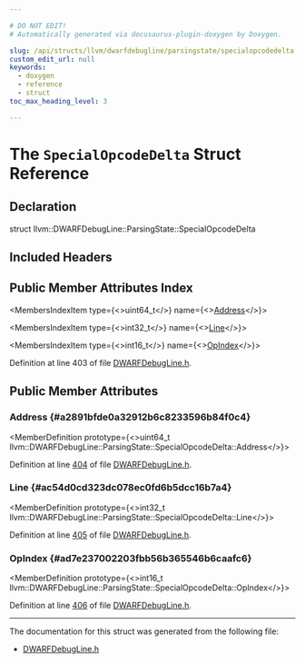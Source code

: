 ```yaml
---

# DO NOT EDIT!
# Automatically generated via docusaurus-plugin-doxygen by Doxygen.

slug: /api/structs/llvm/dwarfdebugline/parsingstate/specialopcodedelta
custom_edit_url: null
keywords:
  - doxygen
  - reference
  - struct
toc_max_heading_level: 3

---
```





# The `SpecialOpcodeDelta` Struct Reference

<DoxygenPage pluginConfig={pluginConfig}>



## Declaration

<CodeBlock>struct llvm::DWARFDebugLine::ParsingState::SpecialOpcodeDelta</CodeBlock>

## Included Headers

<IncludesList>
<IncludesListItem
  filePath="llvm/DebugInfo/DWARF/DWARFDebugLine.h"
  permalink="/docs/api/files/include/include/llvm/include/llvm/debuginfo/include/llvm/debuginfo/dwarf/dwarfdebugline-h"
  isLocal="true" />
</IncludesList>

## Public Member Attributes Index

<MembersIndex>

<MembersIndexItem
  type={<>uint64&#95;t</>}
  name={<><a href="#a2891bfde0a32912b6c8233596b84f0c4">Address</a></>}>
</MembersIndexItem>

<MembersIndexItem
  type={<>int32&#95;t</>}
  name={<><a href="#ac54d0cd323dc078ec0fd6b5dcc16b7a4">Line</a></>}>
</MembersIndexItem>

<MembersIndexItem
  type={<>int16&#95;t</>}
  name={<><a href="#ad7e237002203fbb56b365546b6caafc6">OpIndex</a></>}>
</MembersIndexItem>

</MembersIndex>


Definition at line 403 of file <a href="/docs/api/files/include/include/llvm/include/llvm/debuginfo/include/llvm/debuginfo/dwarf/dwarfdebugline-h">DWARFDebugLine.h</a>.

<SectionDefinition>

## Public Member Attributes

### Address {#a2891bfde0a32912b6c8233596b84f0c4}

<MemberDefinition
  prototype={<>uint64&#95;t llvm::DWARFDebugLine::ParsingState::SpecialOpcodeDelta::Address</>}>

Definition at line <a href="/docs/api/files/include/include/llvm/include/llvm/debuginfo/include/llvm/debuginfo/dwarf/dwarfdebugline-h/#l00404">404</a> of file <a href="/docs/api/files/include/include/llvm/include/llvm/debuginfo/include/llvm/debuginfo/dwarf/dwarfdebugline-h">DWARFDebugLine.h</a>.
</MemberDefinition>

### Line {#ac54d0cd323dc078ec0fd6b5dcc16b7a4}

<MemberDefinition
  prototype={<>int32&#95;t llvm::DWARFDebugLine::ParsingState::SpecialOpcodeDelta::Line</>}>

Definition at line <a href="/docs/api/files/include/include/llvm/include/llvm/debuginfo/include/llvm/debuginfo/dwarf/dwarfdebugline-h/#l00405">405</a> of file <a href="/docs/api/files/include/include/llvm/include/llvm/debuginfo/include/llvm/debuginfo/dwarf/dwarfdebugline-h">DWARFDebugLine.h</a>.
</MemberDefinition>

### OpIndex {#ad7e237002203fbb56b365546b6caafc6}

<MemberDefinition
  prototype={<>int16&#95;t llvm::DWARFDebugLine::ParsingState::SpecialOpcodeDelta::OpIndex</>}>

Definition at line <a href="/docs/api/files/include/include/llvm/include/llvm/debuginfo/include/llvm/debuginfo/dwarf/dwarfdebugline-h/#l00406">406</a> of file <a href="/docs/api/files/include/include/llvm/include/llvm/debuginfo/include/llvm/debuginfo/dwarf/dwarfdebugline-h">DWARFDebugLine.h</a>.
</MemberDefinition>

</SectionDefinition>

<hr/>

The documentation for this struct was generated from the following file:

<ul>
<li><a href="/docs/api/files/include/include/llvm/include/llvm/debuginfo/include/llvm/debuginfo/dwarf/dwarfdebugline-h">DWARFDebugLine.h</a></li>
</ul>

</DoxygenPage>

